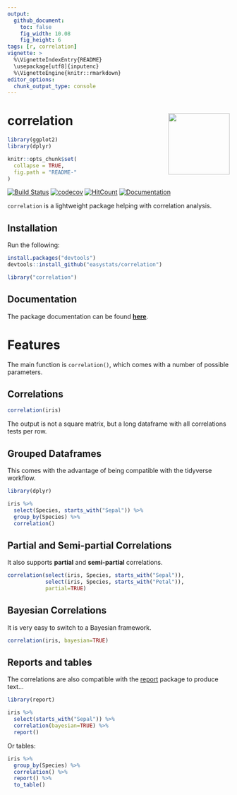 ```yaml
---
output: 
  github_document:
    toc: false
    fig_width: 10.08
    fig_height: 6
tags: [r, correlation]
vignette: >
  %\VignetteIndexEntry{README}
  \usepackage[utf8]{inputenc}
  %\VignetteEngine{knitr::rmarkdown}
editor_options: 
  chunk_output_type: console
---
```


# correlation <img src='man/figures/logo.png' align="right" height="139" />

```r
library(ggplot2)
library(dplyr)

knitr::opts_chunk$set(
  collapse = TRUE,
  fig.path = "README-"
)
```


[![Build Status](https://travis-ci.org/easystats/correlation.svg?branch=master)](https://travis-ci.org/easystats/correlation)
[![codecov](https://codecov.io/gh/easystats/correlation/branch/master/graph/badge.svg)](https://codecov.io/gh/easystats/correlation)
[![HitCount](http://hits.dwyl.io/easystats/correlation.svg)](http://hits.dwyl.io/easystats/correlation) [![Documentation](https://img.shields.io/badge/documentation-correlation-orange.svg?colorB=E91E63)](https://easystats.github.io/correlation/)



`correlation` is a lightweight package helping with correlation analysis.


## Installation


Run the following:

```r
install.packages("devtools")
devtools::install_github("easystats/correlation")
```
```r
library("correlation")
```

## Documentation

The package documentation can be found [**here**](https://easystats.github.io/correlation/).

# Features

The main function is `correlation()`, which comes with a number of possible parameters.

## Correlations

```r
correlation(iris)
```

The output is not a square matrix, but a long dataframe with all correlations tests per row. 


## Grouped Dataframes

This comes with the advantage of being compatible with the tidyverse workflow.

```r
library(dplyr)

iris %>% 
  select(Species, starts_with("Sepal")) %>% 
  group_by(Species) %>% 
  correlation()
```

## Partial and Semi-partial Correlations

It also supports **partial** and **semi-partial** correlations.

```r
correlation(select(iris, Species, starts_with("Sepal")),
            select(iris, Species, starts_with("Petal")),
            partial=TRUE)
```

## Bayesian Correlations

It is very easy to switch to a Bayesian framework.

```r
correlation(iris, bayesian=TRUE)
```

## Reports and tables

The correlations are also compatible with the [report](https://github.com/easystats/report) package to produce text...

```r
library(report)

iris %>% 
  select(starts_with("Sepal")) %>% 
  correlation(bayesian=TRUE) %>% 
  report()
```


Or tables:

```r
iris %>% 
  group_by(Species) %>% 
  correlation() %>% 
  report() %>% 
  to_table()
```

